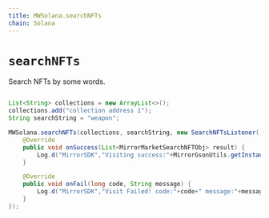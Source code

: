 ```yaml
---
title: MWSolana.searchNFTs
chain: Solana
---
```


# `searchNFTs`
Search NFTs by some words.

```java

List<String> collections = new ArrayList<>();
collections.add("collection address 1");
String searchString = "weapon";

MWSolana.searchNFTs(collections, searchString, new SearchNFTsListener() {
    @Override
    public void onSuccess(List<MirrorMarketSearchNFTObj> result) {
        Log.d("MirrorSDK","Visiting success:"+MirrorGsonUtils.getInstance().toJson(result));
    }

    @Override
    public void onFail(long code, String message) {
        Log.d("MirrorSDK","Visit Failed! code:"+code+" message:"+message);
    }
});
```
